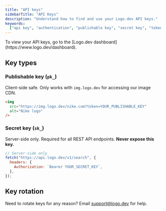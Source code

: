 ```yaml
---
title: "API keys"
sidebarTitle: "API Keys"
description: "Understand how to find and use your Logo.dev API keys."
keywords:
  ["api key", "authentication", "publishable key", "secret key", "token"]
---
```


<Note>
  To view your API keys, go to the [Logo.dev
  dashboard](https://www.logo.dev/dashboard).
</Note>

## Key types

### Publishable key (`pk_`)

Client-side safe. Only works with `img.logo.dev` for accessing our image CDN.

```html
<img
  src="https://img.logo.dev/nike.com?token=YOUR_PUBLISHABLE_KEY"
  alt="Nike logo"
/>
```

### Secret key (`sk_`)

Server-side only. Required for all REST API endpoints. **Never expose this key.**

```javascript
// Server-side only
fetch("https://api.logo.dev/v1/search", {
  headers: {
    Authorization: `Bearer YOUR_SECRET_KEY`,
  },
});
```

## Key rotation

Need to rotate keys for any reason? Email support@logo.dev for help.
